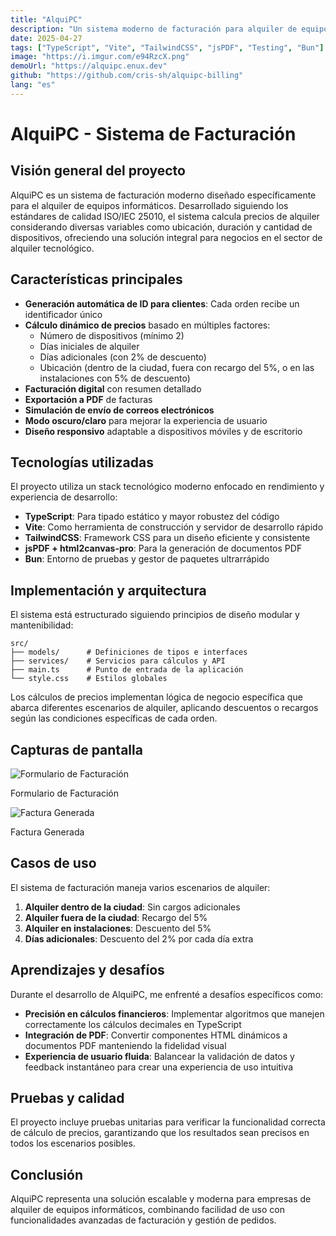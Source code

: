 ```yaml
---
title: "AlquiPC"
description: "Un sistema moderno de facturación para alquiler de equipos informáticos con cálculo automático de precios basado en múltiples variables."
date: 2025-04-27
tags: ["TypeScript", "Vite", "TailwindCSS", "jsPDF", "Testing", "Bun"]
image: "https://i.imgur.com/e94RzcX.png"
demoUrl: "https://alquipc.enux.dev"
github: "https://github.com/cris-sh/alquipc-billing"
lang: "es"
---
```



# AlquiPC - Sistema de Facturación

## Visión general del proyecto

AlquiPC es un sistema de facturación moderno diseñado específicamente para el alquiler de equipos informáticos. Desarrollado siguiendo los estándares de calidad ISO/IEC 25010, el sistema calcula precios de alquiler considerando diversas variables como ubicación, duración y cantidad de dispositivos, ofreciendo una solución integral para negocios en el sector de alquiler tecnológico.

## Características principales

- **Generación automática de ID para clientes**: Cada orden recibe un identificador único
- **Cálculo dinámico de precios** basado en múltiples factores:
  - Número de dispositivos (mínimo 2)
  - Días iniciales de alquiler
  - Días adicionales (con 2% de descuento)
  - Ubicación (dentro de la ciudad, fuera con recargo del 5%, o en las instalaciones con 5% de descuento)
- **Facturación digital** con resumen detallado
- **Exportación a PDF** de facturas
- **Simulación de envío de correos electrónicos**
- **Modo oscuro/claro** para mejorar la experiencia de usuario
- **Diseño responsivo** adaptable a dispositivos móviles y de escritorio

## Tecnologías utilizadas

El proyecto utiliza un stack tecnológico moderno enfocado en rendimiento y experiencia de desarrollo:

- **TypeScript**: Para tipado estático y mayor robustez del código
- **Vite**: Como herramienta de construcción y servidor de desarrollo rápido
- **TailwindCSS**: Framework CSS para un diseño eficiente y consistente
- **jsPDF + html2canvas-pro**: Para la generación de documentos PDF
- **Bun**: Entorno de pruebas y gestor de paquetes ultrarrápido

## Implementación y arquitectura

El sistema está estructurado siguiendo principios de diseño modular y mantenibilidad:

```
src/
├── models/      # Definiciones de tipos e interfaces
├── services/    # Servicios para cálculos y API
├── main.ts      # Punto de entrada de la aplicación
└── style.css    # Estilos globales
```

Los cálculos de precios implementan lógica de negocio específica que abarca diferentes escenarios de alquiler, aplicando descuentos o recargos según las condiciones específicas de cada orden.

## Capturas de pantalla

<div class="grid grid-cols-1 md:grid-cols-2 gap-4 my-6">
  <div>
    <Image 
      src="https://i.imgur.com/e94RzcX.png" 
      alt="Formulario de Facturación" 
      width={600} 
      height={375} 
      class="rounded-lg shadow-md" 
    />
    <p class="text-center text-sm mt-2">Formulario de Facturación</p>
  </div>
  <div>
    <Image 
      src="https://i.imgur.com/kgawDWR.png" 
      alt="Factura Generada" 
      width={600} 
      height={375} 
      class="rounded-lg shadow-md" 
    />
    <p class="text-center text-sm mt-2">Factura Generada</p>
  </div>
</div>

## Casos de uso

El sistema de facturación maneja varios escenarios de alquiler:

1. **Alquiler dentro de la ciudad**: Sin cargos adicionales
2. **Alquiler fuera de la ciudad**: Recargo del 5%
3. **Alquiler en instalaciones**: Descuento del 5%
4. **Días adicionales**: Descuento del 2% por cada día extra

## Aprendizajes y desafíos

Durante el desarrollo de AlquiPC, me enfrenté a desafíos específicos como:

- **Precisión en cálculos financieros**: Implementar algoritmos que manejen correctamente los cálculos decimales en TypeScript
- **Integración de PDF**: Convertir componentes HTML dinámicos a documentos PDF manteniendo la fidelidad visual
- **Experiencia de usuario fluida**: Balancear la validación de datos y feedback instantáneo para crear una experiencia de uso intuitiva

## Pruebas y calidad

El proyecto incluye pruebas unitarias para verificar la funcionalidad correcta de cálculo de precios, garantizando que los resultados sean precisos en todos los escenarios posibles.

## Conclusión

AlquiPC representa una solución escalable y moderna para empresas de alquiler de equipos informáticos, combinando facilidad de uso con funcionalidades avanzadas de facturación y gestión de pedidos.